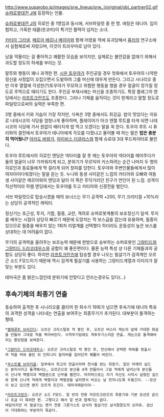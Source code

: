 http://www.suparobo.jp/images/srw_lineup/srw_j/original/obj_partner02.gif
[[슈퍼로봇대전 J]]에 등장하는 인물.

[[슈퍼로봇대전 J]]의 히로인 중 1명임과 동시에, 서브파일럿 중 한 명. 애칭은 테니아. 입이 험하고, 가혹한 태클(츳코미)이 특기인 활력이 넘치는 소녀.

[[카티아 그리낼]], [[메르아 메르나 메이아]]와 함께 어렸을 적에 유괴당해서 [[퓨리]]의 연구소에서 실험체로써 자랐으며, 이것이 트라우마로 남아 있다.

남을 약올리는 걸 좋아하고 쾌활한 모습을 보이지만, 실제로는 불안감을 없애기 위해서 과도할 정도의 허세를 부리는 것.

말투와 행동이 꽤나 과격한 편. [[시운 토우야]]가 주인공일 경우 첫화에서 토우야의 나약한 정신을 사정없이 꼬집으면서 도발하여 그를 머신에 태우게 만든다. 그리고 시나리오 중반 이후 열혈에 각성한(?)토우야가 무모하고 위험한 행동을 했을 경우 얼굴이 망가질 정도로 주먹으로 때리기도 한다.
주인공 부재시에는 머신을 조종하기도. 특정 플래그의 엔딩에서는 [[라프트크란즈]]도 조종한다. 그러나 기체를 움직이는 것이 한계라고 말할 정도로 파일럿으로써의 실력은 부족한 편. 

3명 중에서 키와 가슴이 가장 작지만, 식욕은 3명 중에서도 최강급. 밥이 맛있다는 이유로 나데시코의 식당을 엄청나게 좋아하며, 플레이어가 아크 엔젤 루트를 타게 되면 나데시코의 식당에 가서 원없이 배터지게 밥 먹고 오겠다는 말을 꼭 한다. 토우야 루트 시 퓨리와의 결전에서 토우야가 테니아에게 각오를 다졌냐고 물어볼 때 하는 말은 '''밥은 충분히 먹어뒀니?'''  
[[아라도 바랑가]], [[아이비스 더글라스]]와 함께 슈로대 3대 푸드파이터로 불린다.

토우야 루트에서의 히로인 엔딩은 넥타이를 잘 못 메는 토우야의 넥타이를 메어주다가 둘의 얼굴이 너무 가까워지게 되고, 분위기가 무르익어 키스하려는 순간 나머지 두 명의 히로인과 동료들에게 딱 걸리게 되어 창피를 당한다. 토우야와 주변인물들에게서 많이 여자아이다워졌다는 말을 듣는 듯. 누나와 동생 사이같은 느낌의 카티아와 오빠와 여동생 사이같은 메르아와의 엔딩과 달리 이 쪽은 투닥거리던 친구가 연인이 된 느낌. 성격이 직선적이라 하렘 엔딩에서는 토우야를 두고 카티아와 신경전을 벌인다. 

서브 파일럿으로 탑승시켰을 때의 보너스는 무기 공격력 +200, 무기 크리티컬 +10%라는 상당히 공격적인 캐릭터.

정신기는 초근성, 투지, 기합, 필중, 교란, 격려로 슈퍼로봇계통의 보조정신기 일색. 투지를 배우는 시점이 상당히 빠르기 때문에 도망치는 적 보스급을 잡는데 유용하며, 필중이 있으므로 필중을 배우지 않는 1회차 리얼계를 선택했다 하더라도 운동성이 높은 보스를 상대하는 데 어려움이 없다. 

무기의 공격력을 올려주는 보조능력 때문에 한방으로 승부하는 슈퍼로봇인 [[그랑티드]]와 [[그랑티드 드라코데우스]]와 궁합이 꽤 좋은편이다. 물론 능력 특성 상 다른 기체들과의 궁합도 상당히 좋다. 하지만 [[라프트크란즈]]에 탑승할 경우 나오는 필살기가 검격계인 오르곤 소드 F모드이기 때문에 역시 검격계 필살기를 사용하는 그랑티드계열과 이미지가 잘 맞는 부분도 있다.

테마곡은 좀 밝은느낌인데 분위기에 안맞다고 안쓰는경우도 있다(...)

== 후속기체의 최종기 연출 ==
동승하여 출격한 후 시나리오를 클리어 한 회수가 19회가 넘으면 후속기에 테니아 특유의 과격한 성격을 나타내는 연출을 보여주는 최종무기가 추가된다. 대부분이 돌격하는 형태. 

 *[[벨제루트 브리간디]]: 오르곤 크리스탈로 적 봉인 후, 오르곤 버스터 캐논의 앞에 거대한 화살을 만들어 그대로 적을 찍어버린다. 사격무기임에도 격투무기스러운 연출. 캐논으로 돌격해버리는 황당함을 보여준다.

 *[[그랑티드 드라코데우스]]: 오르곤 크리스탈로 적 봉인 후, 전신에서 강력한 파워를 방출시켜 적을 띄워 올린 뒤 인피니티 칼리버를 집어던져 꿰뚫어 버린다. 

 *[[쿠스트웰 브라키움]]: 일부에서 최고의 연출이라며 찬사를 받는 최종기. 일단 어깨의 실드는 분리시키고 돌격해서는, 오르곤으로 분신을 4개 만들어서 그걸 적에게 날리는데 분신들이 신나게 백렬각과 백렬권으로 난무를 펼친다. 마지막으로는 자기 자신도 시작시 날렸던 실드와 함께 신나게 적에게 백렬각과 백렬권을 날리면서 비오는 날 먼지나도록 두들긴다. --모션이 보고 있으면 왠지 모르게 웃긴다. 테마곡때문이야--

 *[[라프트크란즈]]: 오르곤 소드 F모드. 알 반의 전용 라프트크란즈의 최종기와 기본 모션은 같으나 조금 더 화려한 편. 그렇다고 해서 알 반과 합체기는 없다. 
 여담이지만 이 필살기는 젠거 전용 그룬가스트 삼식의 필살기인 삼식참함도의 오마쥬. 검신이 거대화하는 부분까지 똑같다. 
